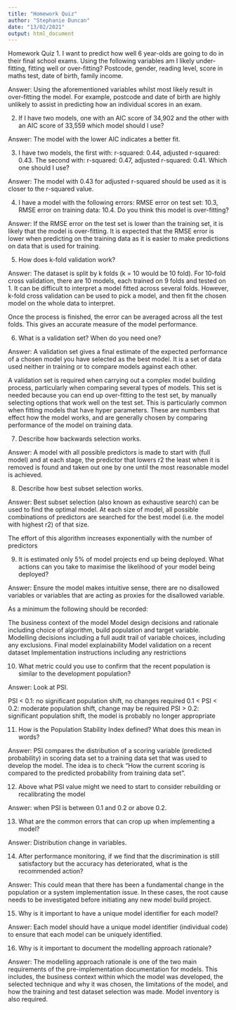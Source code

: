 ```yaml
---
title: "Homework Quiz"
author: "Stephanie Duncan"
date: "13/02/2021"
output: html_document
---
```


Homework Quiz
1. I want to predict how well 6 year-olds are going to do in their final school exams. Using the following variables am I likely under-fitting, fitting well or over-fitting? Postcode, gender, reading level, score in maths test, date of birth, family income.

Answer: Using the aforementioned variables whilst most likely result in over-fitting the model. For example, postcode and date of birth are highly unlikely to assist in predicting how an individual scores in an exam.

2. If I have two models, one with an AIC score of 34,902 and the other with an AIC score of 33,559 which model should I use?

Answer: The model with the lower AIC indicates a better fit.

3. I have two models, the first with: r-squared: 0.44, adjusted r-squared: 0.43. The second with: r-squared: 0.47, adjusted r-squared: 0.41. Which one should I use?

Answer: The model with 0.43 for adjusted r-squared should be used as it is closer to the r-squared value.

4. I have a model with the following errors: RMSE error on test set: 10.3, RMSE error on training data: 10.4. Do you think this model is over-fitting?

Answer: If the RMSE error on the test set is lower than the training set, it is likely that the model is over-fitting. It is expected that the RMSE error is lower when predicting on the training data as it is easier to make predictions on data that is used for training.

5. How does k-fold validation work?

Answer: The dataset is split by k folds (k = 10 would be 10 fold). For 10-fold cross validation, there are 10 models, each trained on 9 folds and tested on 1. It can be difficult to interpret a model fitted across several folds. However, k-fold cross validation can be used to pick a model, and then fit the chosen model on the whole data to interpret.

Once the process is finished, the error can be averaged across all the test folds. This gives an accurate measure of the model performance.

6. What is a validation set? When do you need one?

Answer: A validation set gives a final estimate of the expected performance of a chosen model you have selected as the best model. It is a set of data used neither in training or to compare models against each other.

A validation set is required when carrying out a complex model building process, particularly when comparing several types of models. This set is needed because you can end up over-fitting to the test set, by manually selecting options that work well on the test set. This is particularly common when fitting models that have hyper parameters. These are numbers that effect how the model works, and are generally chosen by comparing performance of the model on training data.

7. Describe how backwards selection works.

Answer: A model with all possible predictors is made to start with (full model) and at each stage, the predictor that lowers r2 the least when it is removed is found and taken out one by one until the most reasonable model is achieved.

8. Describe how best subset selection works.

Answer: Best subset selection (also known as exhaustive search) can be used to find the optimal model. At each size of model, all possible combinations of predictors are searched for the best model (i.e. the model with highest r2) of that size.

The effort of this algorithm increases exponentially with the number of predictors

9. It is estimated only 5% of model projects end up being deployed. What actions can you take to maximise the likelihood of your model being deployed?

Answer: Ensure the model makes intuitive sense, there are no disallowed variables or variables that are acting as proxies for the disallowed variable.

As a minimum the following should be recorded:

The business context of the model
Model design decisions and rationale including choice of algorithm, build population and target variable.
Modelling decisions including a full audit trail of variable choices, including any exclusions.
Final model explainability
Model validation on a recent dataset
Implementation instructions including any restrictions

10. What metric could you use to confirm that the recent population is similar to the development population?

Answer: Look at PSI.

PSI < 0.1: no significant population shift, no changes required
0.1 < PSI < 0.2: moderate population shift, change may be required
PSI > 0.2: significant population shift, the model is probably no longer appropriate

11. How is the Population Stability Index defined? What does this mean in words?

Answer: PSI compares the distribution of a scoring variable (predicted probability) in scoring data set to a training data set that was used to develop the model. The idea is to check “How the current scoring is compared to the predicted probability from training data set”.

12. Above what PSI value might we need to start to consider rebuilding or recalibrating the model

Answer: when PSI is between 0.1 and 0.2 or above 0.2.

13. What are the common errors that can crop up when implementing a model?

Answer: Distribution change in variables.

14. After performance monitoring, if we find that the discrimination is still satisfactory but the accuracy has deteriorated, what is the recommended action?

Answer: This could mean that there has been a fundamental change in the population or a system implementation issue. In these cases, the root cause needs to be investigated before initiating any new model build project.

15. Why is it important to have a unique model identifier for each model?

Answer: Each model should have a unique model identifier (individual code) to ensure that each model can be uniquely identified.

16. Why is it important to document the modelling approach rationale?

Answer: The modelling approach rationale is one of the two main requirements of the pre-implementation documentation for models. This includes, the business context within which the model was developed, the selected technique and why it was chosen, the limitations of the model, and how the training and test dataset selection was made. Model inventory is also required.